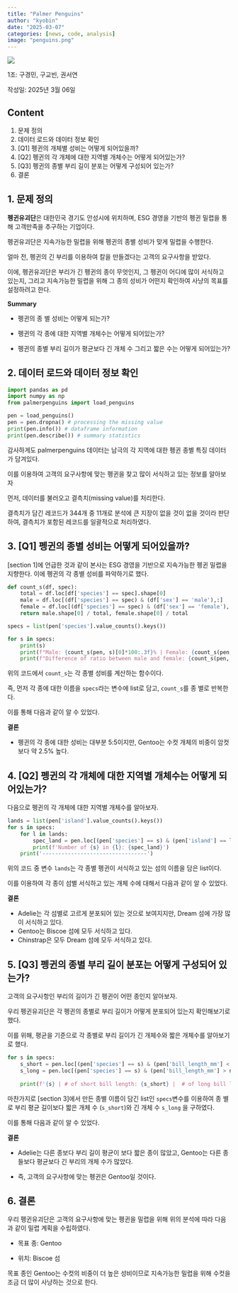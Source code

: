 ```yaml
---
title: "Palmer Penguins"
author: "kyobin"
date: "2025-03-07"
categories: [news, code, analysis]
image: "penguins.png"
---
```


![](https://encrypted-tbn0.gstatic.com/images?q=tbn:ANd9GcTuhrP3xaNK-ni0uifTDiiUe9Ly3x3gtNtImA&s)

1조: 구경민, 구교빈, 권서연

작성일: 2025년 3월 06일



## Content

1.  문제 정의
2.  데이터 로드와 데이터 정보 확인
3.  \[Q1\] 펭귄의 개체별 성비는 어떻게 되어있을까?
4.  \[Q2\] 펭귄의 각 개체에 대한 지역별 개체수는 어떻게 되어있는가?
5.  \[Q3\] 펭귄의 종별 부리 길이 분포는 어떻게 구성되어 있는가?
6.  결론

## 1. 문제 정의

**펭귄유괴단**은 대한민국 경기도 안성시에 위치하며, ESG 경영을 기반의 펭귄 밀렵을 통해 고객만족을 추구하는 기업이다.

펭귄유괴단은 지속가능한 밀렵을 위해 펭귄의 종별 성비가 맞게 밀렵을 수행한다.

얼마 전, 펭귄의 긴 부리를 이용하여 칼을 만들겠다는 고객의 요구사항을 받았다.

이에, 펭귄유괴단은 부리가 긴 펭귄의 종이 무엇인지, 그 펭귄이 어디에 많이 서식하고 있는지, 그리고 지속가능한 밀렵을 위해 그 종의 성비가 어떤지 확인하여 사냥의 목표를 설정하려고 한다.

**Summary**

-   펭귄의 종 별 성비는 어떻게 되는가?

-   펭귄의 각 종에 대한 지역별 개체수는 어떻게 되어있는가?

-   펭귄의 종별 부리 길이가 평균보다 긴 개체 수 그리고 짧은 수는 어떻게 되어있는가?

## 2. 데이터 로드와 데이터 정보 확인

```python
import pandas as pd
import numpy as np
from palmerpenguins import load_penguins

pen = load_penguins()
pen = pen.dropna() # processing the missing value
print(pen.info()) # dataframe information
print(pen.describe()) # summary statistics
```

감사하게도 palmerpenguins 데이터는 남극의 각 지역에 대한 펭귄 종별 특징 데이터가 담겨있다.

이를 이용하여 고객의 요구사항에 맞는 펭귄을 찾고 많이 서식하고 있는 정보를 알아보자

먼저, 데이터를 불러오고 결측치(missing value)를 처리한다.

결측치가 담긴 레코드가 344개 중 11개로 분석에 큰 지장이 없을 것이 없을 것이라 판단하여, 결측치가 포함된 레코드를 일괄적으로 처리하였다.

## 3. \[Q1\] 펭귄의 종별 성비는 어떻게 되어있을까?

\[section 1\]에 언급한 것과 같이 본사는 ESG 경영을 기반으로 지속가능한 펭귄 밀렵을 지향한다. 이에 펭귄의 각 종별 성비를 파악하기로 했다.

```python
def count_s(df, spec):
    total = df.loc[df['species'] == spec].shape[0]
    male = df.loc[(df['species'] == spec) & (df['sex'] == 'male'),:]
    female = df.loc[(df['species'] == spec) & (df['sex'] == 'female'),:]
    return male.shape[0] / total, female.shape[0] / total   

specs = list(pen['species'].value_counts().keys())

for s in specs:
    print(s)
    print(f"Male: {count_s(pen, s)[0]*100:.3f}% | Female: {count_s(pen, s)[1]*100:.3f}%")
    print(f"Difference of ratio between male and female: {count_s(pen, s)[0]-count_s(pen, s)[1]:.3f}")
```

위의 코드에서 `count_s`는 각 종별 성비를 계산하는 함수이다.

즉, 먼저 각 종에 대한 이름을 `specs`라는 변수에 list로 담고, `count_s`를 종 별로 반복한다.

이를 통해 다음과 같이 알 수 있었다.

**결론**

-   펭귄의 각 종에 대한 성비는 대부분 5:5이지만, Gentoo는 수컷 개체의 비중이 암컷보다 약 2.5% 높다.

## 4. \[Q2\] 펭귄의 각 개체에 대한 지역별 개체수는 어떻게 되어있는가?

다음으로 펭귄의 각 개체에 대한 지역별 개체수를 알아보자.

```python
lands = list(pen['island'].value_counts().keys())
for s in specs:
    for l in lands:
        spec_land = pen.loc[(pen['species'] == s) & (pen['island'] == l)].shape[0]    
        print(f'Number of {s} in {l}: {spec_land}')
    print('---------------------------------')
```

위의 코드 중 변수 `lands`는 각 종별 펭귄이 서식하고 있는 섬의 이름을 담은 list이다.

이를 이용하여 각 종이 섬별 서식하고 있는 개체 수에 대해서 다음과 같이 알 수 있었다.

**결론**

-   Adelie는 각 섬별로 고르게 분포되어 있는 것으로 보여지지만, Dream 섬에 가장 많이 서식하고 있다.
-   Gentoo는 Biscoe 섬에 모두 서식하고 있다.
-   Chinstrap은 모두 Dream 섬에 모두 서식하고 있다.

## 5. \[Q3\] 펭귄의 종별 부리 길이 분포는 어떻게 구성되어 있는가?

고객의 요구사항인 부리의 길이가 긴 펭귄이 어떤 종인지 알아보자.

우리 펭귄유괴단은 각 펭귄의 종별로 부리 길이가 어떻게 분포되어 있는지 확인해보기로 했다.

이를 위해, 평균을 기준으로 각 종별로 부리 길이가 긴 개체수와 짧은 개체수를 알아보기로 했다.

```python
for s in specs:
    s_short = pen.loc[(pen['species'] == s) & (pen['bill_length_mm'] < np.mean(pen['bill_length_mm']))].shape[0]
    s_long = pen.loc[(pen['species'] == s) & (pen['bill_length_mm'] > np.mean(pen['bill_length_mm']))].shape[0]  
    
    print(f'{s} | # of short bill length: {s_short} |  # of long bill length: {s_long}')
```

마찬가지로 \[section 3\]에서 만든 종별 이름이 담긴 list인 `specs`변수를 이용하여 종 별로 부리 평균 길이보다 짧은 개체 수 (`s_short`)와 긴 개체 수 `s_long` 을 구하였다.

이를 통해 다음과 같이 알 수 있었다.

**결론**

-   Adelie는 다른 종보다 부리 길이 평균이 보다 짧은 종이 많았고, Gentoo는 다른 종들보다 평균보다 긴 부리의 개체 수가 많았다.

-   즉, 고객의 요구사항에 맞는 펭귄은 Gentoo일 것이다.

## 6. 결론

우리 펭귄유괴단은 고객의 요구사항에 맞는 펭귄을 밀렵을 위해 위의 분석에 따라 다음과 같이 밀렵 계획을 수립하였다.

-   목표 종: Gentoo

-   위치: Biscoe 섬

목표 종인 Gentoo는 수컷의 비중이 더 높은 성비이므로 지속가능한 밀렵을 위해 수컷을 조금 더 많이 사냥하는 것으로 한다.